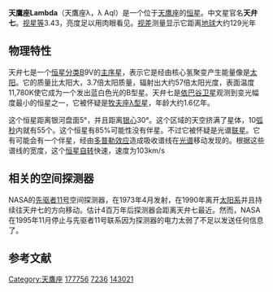 {{Starbox begin
| name = 天鷹座λ
}}
{{Starbox image
| image = [[File:Aquila_IAU.svg|250px]]
| caption = 天鹰座
}}
{{Starbox observe
| epoch    = J2000
| ra       = {{RA|19|06|14.93898}}
| dec      = {{DEC|−04|52|57.2007}}
| appmag_v = 3.43
| constell = [[天鹰座|天鹰座]]
| 星官 = [[天弁_(星官)|天弁 (星官)]] ([[斗宿|斗宿]])
}}
{{Starbox character
| class = B9Vn<ref name=SIMBAD /><ref name=DATA />
| b-v = -0.09<ref name=SIMBAD /><ref name=DATA />
| u-b = -0.27<ref name=SIMBAD /><ref name=DATA />
| r-i = -0.09<ref name=SIMBAD /><ref name=DATA />
| variable = 
}}
{{Starbox astrometry
| radial_v = −12.0
| prop_mo_ra  = −19.68
| prop_mo_dec = −90.37
| parallax = 25
| p_error  = 0.81
| absmag_v = 0.44
}}
{{Starbox detail
| mass     = {{val|3.7|+0.1|-0.1}}<ref name=apj736_2_89/>
| radius   = 3.7
| luminosity  = 57
| temperature = {{val|11780}}
| metal_fe = 0.00
| gravity  = 4.31
| rotational_velocity = 103
| age_myr  = {{val|160|+20|-20}}
}}
{{Starbox catalog
| names =BD-05 4876，[[SAO星表|SAO]] 143021，[[HD星表|HD]] 177756，[[HR星表|HR]] 7236}}
{{Starbox reference |Simbad=HR+7236}}
{{Starbox end}}

'''天鷹座Lambda'''（天鷹座λ，λ Aql）是一个位于[[天鹰座|天鹰座]]的[[恒星|恒星]]。中文星官名'''天弁七'''。[[视星等|视星等]]3.43，亮度足以用肉眼看见。[[视差|视差]]测量显示它距离[[地球|地球]]大约129光年

== 物理特性 ==
天弁七是一个[[恒星分类|恒星分类]]B9V的[[主序星|主序星]]，表示它是经由核心氢聚变产生能量像是[[太阳|太阳]]。它的质量比太阳大，3.7倍太阳质量，辐射出大约57倍太阳光度，表面温度11,780K使它成为一个发出蓝白色光的B型星。天弁七是[[依巴谷卫星|依巴谷卫星]]观测到变光幅度最小的恒星之一，它被怀疑是[[牧夫座λ型星|牧夫座λ型星]]，年龄大约1.6亿年。

这个恒星距离银河盘面5°，并且距离[[银心|银心]]30°。这个区域的天空挤满了星体，10[[弧秒|弧秒]]内就有55个。这个恒星有85%可能性没有伴星。不过它被怀疑是光谱[[联星|联星]]。它有可能会有一个伴星，经由[[多普勒效应|多普勒效应]]造成吸收谱线在[[光谱|光谱]]移动发现的。根据这些谱线的宽度，这个[[恒星自转|恒星自转]]快速，速度为103km/s

== 相关的空间探测器 ==
NASA的[[先驱者11号|先驱者11号]]空间探测器，在1973年4月发射，在1990年离开[[太阳系|太阳系]]并且持续往天弁七的方向移动。估计4百万年后探测器会距离天弁七最近。然而，NASA在1995年11月停止与先驱者11号联系因为探测器的电力太弱了不足以发送任何信息了。
== 参考文献 ==
{{reflist}}

{{star-stub}}

{{天鷹座恒星}}
[[Category:天鷹座|Category:天鷹座]]
[[Category:HD和HDE天體|177756]]
[[Category:HR天體|7236]]
[[Category:SAO天體|143021]]